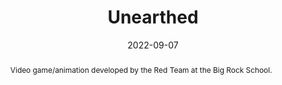 ---
title: Unearthed
tags:
    - sound_design
    - music
abstract: Video game/animation developed by the Red Team at the Big Rock School.
role: Composer / Sound Designer
date: 2022-09-07
client: Big Rock School
media_type: Animation
link: https://www.youtube.com/watch?v=OyU26_EKOxU
---